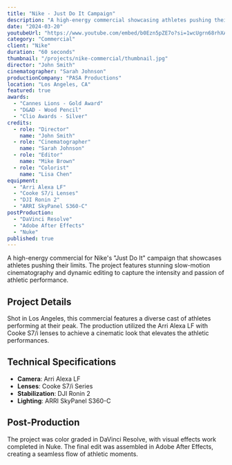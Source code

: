 ```yaml
---
title: "Nike - Just Do It Campaign"
description: "A high-energy commercial showcasing athletes pushing their limits, featuring stunning slow-motion cinematography and dynamic editing."
date: "2024-03-20"
youtubeUrl: "https://www.youtube.com/embed/b0Ezn5pZE7o?si=1wcUgrn68rhXAZ4T"
category: "Commercial"
client: "Nike"
duration: "60 seconds"
thumbnail: "/projects/nike-commercial/thumbnail.jpg"
director: "John Smith"
cinematographer: "Sarah Johnson"
productionCompany: "PASA Productions"
location: "Los Angeles, CA"
featured: true
awards:
  - "Cannes Lions - Gold Award"
  - "D&AD - Wood Pencil"
  - "Clio Awards - Silver"
credits:
  - role: "Director"
    name: "John Smith"
  - role: "Cinematographer"
    name: "Sarah Johnson"
  - role: "Editor"
    name: "Mike Brown"
  - role: "Colorist"
    name: "Lisa Chen"
equipment:
  - "Arri Alexa LF"
  - "Cooke S7/i Lenses"
  - "DJI Ronin 2"
  - "ARRI SkyPanel S360-C"
postProduction:
  - "DaVinci Resolve"
  - "Adobe After Effects"
  - "Nuke"
published: true
---
```


A high-energy commercial for Nike's "Just Do It" campaign that showcases athletes pushing their limits. The project features stunning slow-motion cinematography and dynamic editing to capture the intensity and passion of athletic performance.

## Project Details

Shot in Los Angeles, this commercial features a diverse cast of athletes performing at their peak. The production utilized the Arri Alexa LF with Cooke S7/i lenses to achieve a cinematic look that elevates the athletic performances.

## Technical Specifications

- **Camera**: Arri Alexa LF
- **Lenses**: Cooke S7/i Series
- **Stabilization**: DJI Ronin 2
- **Lighting**: ARRI SkyPanel S360-C

## Post-Production

The project was color graded in DaVinci Resolve, with visual effects work completed in Nuke. The final edit was assembled in Adobe After Effects, creating a seamless flow of athletic moments. 